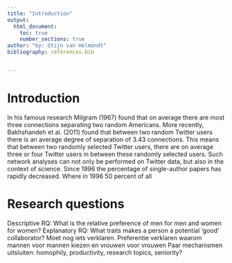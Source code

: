 ```yaml
---
title: "Introduction"
output:
  html_document:
    toc: true
    number_sections: true
author: "by: Stijn van Helmondt"
bibliography: references.bib


---
```


# Introduction

In his famous research Milgram (1967) found that on average there are most three connections separating two random Americans. More recently, Bakhshandeh et al. (2011) found that between two random Twitter users there is an average degree of separation of 3.43 connections. This means that between two randomly selected Twitter users, there are on average three or four Twitter users in between these randomly selected users. 
Such network analyses can not only be performed on Twitter data, but also in the context of science. Since 1996 the percentage of single-author papers has rapidly decreased. Where in 1996 50 percent of all 




# Research questions

Descriptive RQ: What is the relative preference of men for men and women for women?
Explanatory RQ: What traits makes a person a potential ‘good’ collaborator? Moet nog iets verklaren. Preferentie verklaren waarom mannen voor mannen kiezen en vrouwen voor vrouwen
Paar mechanismen uitsluiten: homophily, productivity, research topics, seniority?
